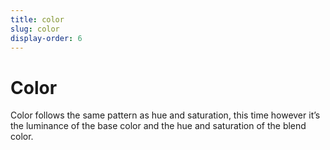 ```yaml
---
title: color
slug: color
display-order: 6
---
```


# Color

Color follows the same pattern as hue and saturation, this time however it’s the luminance of the base color and the hue and saturation of the blend color.
